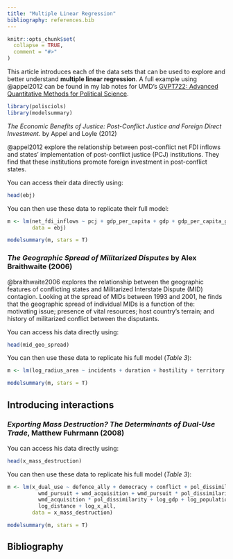 ```yaml
---
title: "Multiple Linear Regression"
bibliography: references.bib
---
```


```r
knitr::opts_chunk$set(
  collapse = TRUE,
  comment = "#>"
)
```

This article introduces each of the data sets that can be used to explore and better understand **multiple linear regression**. A full example using @appel2012 can be found in my lab notes for UMD's [GVPT722: Advanced Quantitative Methods for Political Science](https://hgoers.github.io/GVPT722/content/04-model_specification.html).

```r
library(polisciols)
library(modelsummary)
```

*The Economic Benefits of Justice: Post-Conflict Justice and Foreign Direct Investment.* by Appel and Loyle (2012)

@appel2012 explore the relationship between post-conflict net FDI inflows and states' implementation of post-conflict justice (PCJ) institutions. They find that these institutions promote foreign investment in post-conflict states.

You can access their data directly using:

```r
head(ebj)
```

You can then use these data to replicate their full model:

```r
m <- lm(net_fdi_inflows ~ pcj + gdp_per_capita + gdp + gdp_per_capita_growth + cap_account_openness + ex_rate_fluc + labor + f_life_exp + pol_constraints + polity2 + damage + conflict_duration + peace_agreement + victory + cold_war, 
        data = ebj)

modelsummary(m, stars = T)
```

### *The Geographic Spread of Militarized Disputes* by Alex Braithwaite (2006)

@braithwaite2006 explores the relationship between the geographic features of conflicting states and Militarized Interstate Dispute (MID) contagion. Looking at the spread of MIDs between 1993 and 2001, he finds that the geographic spread of individual MIDs is a function of the: motivating issue; presence of vital resources; host country's terrain; and history of militarized conflict between the disputants.

You can access his data directly using:

```r
head(mid_geo_spread)
```

You can then use these data to replicate his full model (*Table 3*):

```r
m <- lm(log_radius_area ~ incidents + duration + hostility + territory + host_resource + host_mountain + host_forest + ocean + vital_border + joint_size + peace_years, data = mid_geo_spread)

modelsummary(m, stars = T)
```

## Introducing interactions

### *Exporting Mass Destruction? The Determinants of Dual-Use Trade*, Matthew Fuhrmann (2008)

You can access his data directly using:

```r
head(x_mass_destruction)
```

You can then use these data to replicate his full model (*Table 3*):

```r
m <- lm(x_dual_use ~ defence_ally + democracy + conflict + pol_dissimilarity + 
          wmd_pursuit + wmd_acquisition + wmd_pursuit * pol_dissimilarity + 
          wmd_acquisition * pol_dissimilarity + log_gdp + log_population + 
          log_distance + log_x_all,
        data = x_mass_destruction)

modelsummary(m, stars = T)
```

## Bibliography
